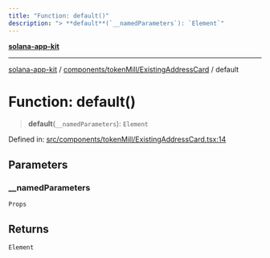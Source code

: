 ```yaml
---
title: "Function: default()"
description: "> **default**(`__namedParameters`): `Element`"
---
```


[**solana-app-kit**](../../../../README.mdx)

***

[solana-app-kit](../../../../README.mdx) / [components/tokenMill/ExistingAddressCard](../README.mdx) / default

# Function: default()

> **default**(`__namedParameters`): `Element`

Defined in: [src/components/tokenMill/ExistingAddressCard.tsx:14](https://github.com/SendArcade/solana-social-starter/blob/b27156124ee1831d644b1af765e8d55a2885cd4f/src/components/tokenMill/ExistingAddressCard.tsx#L14)

## Parameters

### \_\_namedParameters

`Props`

## Returns

`Element`
